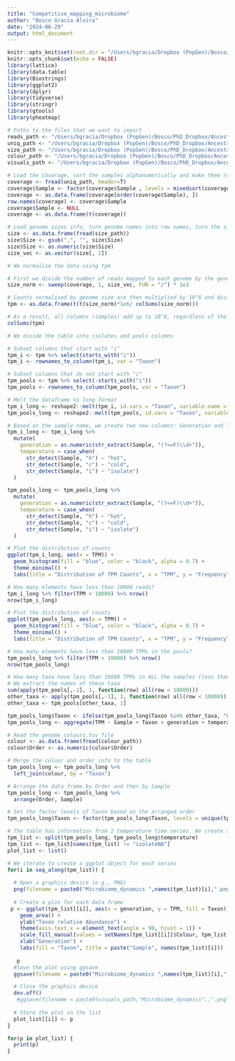 ```yaml
---
title: "Competitive_mapping_microbiome"
author: "Bosco Gracia Alvira"
date: "2024-08-29"
output: html_document
---
```


```r
knitr::opts_knit$set(root.dir = "/Users/bgracia/Dropbox (PopGen)/Bosco/PhD_Dropbox/Ancestral_microbiome/data/Competitive_mapping_microbiome")
knitr::opts_chunk$set(echo = FALSE)
library(lattice)
library(data.table)
library(Biostrings)
library(ggplot2)
library(dplyr)
library(tidyverse)
library(stringr)
library(gtools)
library(pheatmap)

```


```r

# Paths to the files that we want to import
reads_path <- "/Users/bgracia/Dropbox (PopGen)/Bosco/PhD_Dropbox/Ancestral_microbiome/data/Competitive_mapping_microbiome/reads_mapped.tsv"
uniq_path <- "/Users/bgracia/Dropbox (PopGen)/Bosco/PhD_Dropbox/Ancestral_microbiome/data/Competitive_mapping_microbiome/uniq_mapped.tsv"
size_path <- "/Users/bgracia/Dropbox (PopGen)/Bosco/PhD_Dropbox/Ancestral_microbiome/data/Competitive_mapping_microbiome/genome_size.tsv"
colour_path <- "/Users/bgracia/Dropbox (PopGen)/Bosco/PhD_Dropbox/Ancestral_microbiome/data/Competitive_mapping_microbiome/genome_colours.tsv"
visuals_path <- "/Users/bgracia/Dropbox (PopGen)/Bosco/PhD_Dropbox/Ancestral_microbiome/visuals/Competitive_mapping_microbiome"

# Load the coverage, sort the samples alphanumerically and make them row names
coverage <- fread(uniq_path, header=T)
coverage$Sample <- factor(coverage$Sample , levels = mixedsort(coverage$Sample))
coverage <- as.data.frame(coverage[order(coverage$Sample), ])
row.names(coverage) <- coverage$Sample
coverage$Sample <- NULL
coverage <- as.data.frame(t(coverage))

# Load genome sizes info, turn genome names into row names, turn the sizes into numbers and transform them to kb
size <- as.data.frame(fread(size_path))
size$Size <- gsub(",", "", size$Size)
size$Size <- as.numeric(size$Size)
size_vec <- as.vector(size[, 2])

```


```r

# We normalise the data using tpm

# First we divide the number of reads mapped to each genome by the genome size, and multiply by 1000 (kb)
size_norm <- sweep(coverage, 1, size_vec, FUN = "/") * 1e3

# Counts normalised by genome size are then multiplied by 10^6 and divided by the total number of reads in each sample
tpm <- as.data.frame(t(t(size_norm)*1e6/ colSums(size_norm)))

# As a result, all columns (samples) add up to 10^6, regardless of their coverage
colSums(tpm)

```


```r

# We divide the table into isolates and pools columns

# Subset columns that start with "i"
tpm_i <- tpm %>% select(starts_with("i"))
tpm_i <- rownames_to_column(tpm_i, var = "Taxon")

# Subset columns that do not start with "i"
tpm_pools <- tpm %>% select(-starts_with("i"))
tpm_pools <- rownames_to_column(tpm_pools, var = "Taxon")

# Melt the dataframe to long format
tpm_i_long <- reshape2::melt(tpm_i, id.vars = "Taxon", variable.name = "Sample", value.name = "TPM")
tpm_pools_long <- reshape2::melt(tpm_pools, id.vars = "Taxon", variable.name = "Sample", value.name = "TPM")

# Based on the sample name, we create two new columns: Generation and Temperature
tpm_i_long <- tpm_i_long %>%
  mutate(
    generation = as.numeric(str_extract(Sample, "(?<=F)\\d+")),
    temperature = case_when(
      str_detect(Sample, "h") ~ "hot",
      str_detect(Sample, "c") ~ "cold",
      str_detect(Sample, "i") ~ "isolate")
  )

tpm_pools_long <- tpm_pools_long %>%
  mutate(
    generation = as.numeric(str_extract(Sample, "(?<=F)\\d+")),
    temperature = case_when(
      str_detect(Sample, "h") ~ "hot",
      str_detect(Sample, "c") ~ "cold",
      str_detect(Sample, "i") ~ "isolate")
  )

# Plot the distribution of counts
ggplot(tpm_i_long, aes(x = TPM)) +
  geom_histogram(fill = "blue", color = "black", alpha = 0.7) +
  theme_minimal() +
  labs(title = "Distribution of TPM Counts", x = "TPM", y = "Frequency")

# How many elements have less than 10000 reads?
tpm_i_long %>% filter(TPM < 10000) %>% nrow()
nrow(tpm_i_long)

# Plot the distribution of counts
ggplot(tpm_pools_long, aes(x = TPM)) +
  geom_histogram(fill = "blue", color = "black", alpha = 0.7) +
  theme_minimal() +
  labs(title = "Distribution of TPM Counts", x = "TPM", y = "Frequency")

# How many elements have less than 10000 TPMs in the pools?
tpm_pools_long %>% filter(TPM < 10000) %>% nrow()
nrow(tpm_pools_long)

```

```r

# How many taxa have less than 10000 TPMs in ALL the samples (less than 1% abundance)?
# We extract the names of these taxa
sum(apply(tpm_pools[,-1], 1, function(row) all(row < 10000)))
other_taxa <- apply(tpm_pools[,-1], 1, function(row) all(row < 10000))
other_taxa <- tpm_pools[other_taxa, 1]

tpm_pools_long$Taxon <- ifelse(tpm_pools_long$Taxon %in% other_taxa, "Other", tpm_pools_long$Taxon)
tpm_pools_long <- aggregate(TPM ~ Sample + Taxon + generation + temperature, data = tpm_pools_long, sum)

```

```r
# Read the genome_colours.tsv file
colour <- as.data.frame(fread(colour_path))
colour$Order <- as.numeric(colour$Order)

# Merge the colour and order info to the table
tpm_pools_long <- tpm_pools_long %>%
  left_join(colour, by = "Taxon")

# Arrange the data frame by Order and then by Sample
tpm_pools_long <- tpm_pools_long %>%
  arrange(Order, Sample)

# Set the factor levels of Taxon based on the arranged order
tpm_pools_long$Taxon <- factor(tpm_pools_long$Taxon, levels = unique(tpm_pools_long$Taxon))

```

```r

# The table has information from 2 temperature time series. We create a list in which each series is an element.
tpm_list <- split(tpm_pools_long, tpm_pools_long$temperature)
tpm_list <- tpm_list[names(tpm_list) != "isolateNA"]
plot_list <- list()

# We iterate to create a ggplot object for each series
for(i in seq_along(tpm_list)) {
  
  # Open a graphics device (e.g., PNG)
  png(filename = paste0("Microbiome_dynamics ",names(tpm_list)[i],".png"))
  
  # Create a plot for each data frame
 p <- ggplot(tpm_list[[i]], aes(x = generation, y = TPM, fill = Taxon)) +
    geom_area() +
    ylab("Taxon relative Abundance") +
    theme(axis.text.x = element_text(angle = 90, hjust = 1)) +
    scale_fill_manual(values = setNames(tpm_list[[i]]$Colour, tpm_list[[i]]$Taxon)) +
    xlab("Generation") +
    labs(fill = "Taxon", title = paste("Sample", names(tpm_list)[i]))
  
   p
  #Save the plot using ggsave
  ggsave(filename = paste0("Microbiome_dynamics ",names(tpm_list)[i],".png"), plot = p, path = visuals_path, width = 20, height = 6, dpi = 300)

  # Close the graphics device
  dev.off()
   #ggsave(filename = paste0(visuals_path,"Microbiome_dynamics",,".png"), width = 6, height = 4, dpi = 300)
  
  # Store the plot in the list
  plot_list[[i]] <- p
}

for(p in plot_list) {
  print(p)
}

```
